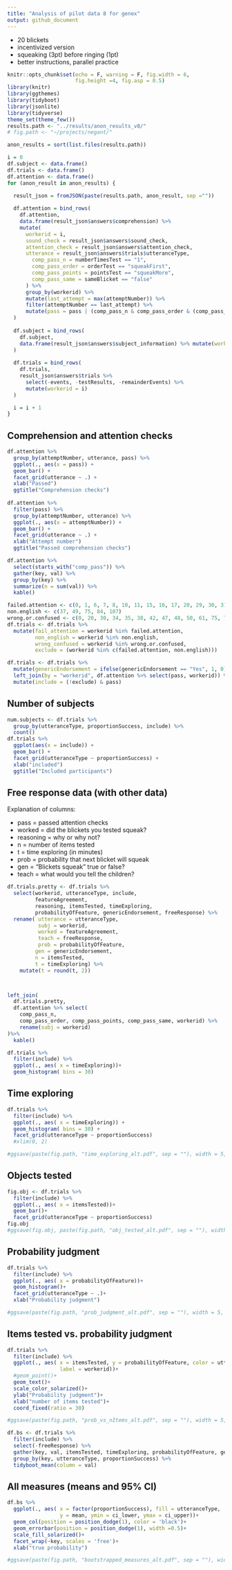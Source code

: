 ```yaml
---
title: "Analysis of pilot data 8 for genex"
output: github_document
---
```


- 20 blickets
- incentivized version
- squeaking (3pt) before ringing (1pt)
- better instructions, parallel practice

```r
knitr::opts_chunk$set(echo = F, warning = F, fig.width = 6,
                      fig.height =4, fig.asp = 0.5)
library(knitr)
library(ggthemes)
library(tidyboot)
library(jsonlite)
library(tidyverse)
theme_set(theme_few())
results.path <- "../results/anon_results_v8/"
# fig.path <- "~/projects/negant/"
```

```r

anon_results = sort(list.files(results.path))

i = 0
df.subject <- data.frame()
df.trials <- data.frame()
df.attention <- data.frame()
for (anon_result in anon_results) {
  
  result_json = fromJSON(paste(results.path, anon_result, sep =""))

  df.attention = bind_rows(
    df.attention, 
    data.frame(result_json$answers$comprehension) %>%
    mutate(
      workerid = i,
      sound_check = result_json$answers$sound_check,
      attention_check = result_json$answers$attention_check,
      utterance = result_json$answers$trials$utteranceType,
        comp_pass_n = numberTimesTest == "1",
        comp_pass_order = orderTest == "squeakFirst",
        comp_pass_points = pointsTest == "squeakMore",
        comp_pass_same = sameBlicket == "false"
      ) %>%
      group_by(workerid) %>%
      mutate(last_attempt = max(attemptNumber)) %>%
      filter(attemptNumber == last_attempt) %>%
      mutate(pass = pass | (comp_pass_n & comp_pass_order & (comp_pass_points | pointsTest == "ringMore") & comp_pass_same))
  )
  
  df.subject = bind_rows(
    df.subject, 
    data.frame(result_json$answers$subject_information) %>% mutate(workerid = i)
  )
  
  df.trials = bind_rows(
    df.trials, 
    result_json$answers$trials %>% 
      select(-events, -testResults, -remainderEvents) %>% 
      mutate(workerid = i)
  )

  i = i + 1
}
```

## Comprehension and attention checks

```r
df.attention %>%
  group_by(attemptNumber, utterance, pass) %>%
  ggplot(., aes(x = pass)) +
  geom_bar() +
  facet_grid(utterance ~ .) +
  xlab("Passed")
  ggtitle("Comprehension checks")
  
df.attention %>%
  filter(pass) %>%
  group_by(attemptNumber, utterance) %>%
  ggplot(., aes(x = attemptNumber)) +
  geom_bar() +
  facet_grid(utterance ~ .) +
  xlab("Attempt number")
  ggtitle("Passed comprehension checks")

df.attention %>%
  select(starts_with("comp_pass")) %>%
  gather(key, val) %>%
  group_by(key) %>%
  summarize(n = sum(val)) %>%
  kable()
```

```r
failed.attention <- c(0, 1, 6, 7, 8, 10, 11, 15, 16, 17, 20, 29, 30, 31, 34, 35, 38, 42, 43, 44, 49, 50, 58, 60, 61, 62, 65, 66, 74, 77, 80, 84, 86, 91, 92, 94, 96, 99, 102, 108, 109, 116, 120, 121, 122, 124, 125)
non.english <- c(37, 49, 75, 84, 107)
wrong.or.confused <- c(0, 20, 30, 34, 35, 38, 42, 47, 48, 50, 61, 75, 78, 84, 86, 90, 92, 99, 107, 124, 125)
df.trials <- df.trials %>%
  mutate(fail_attention = workerid %in% failed.attention,
         non_english = workerid %in% non.english,
         wrong_confused = workerid %in% wrong.or.confused,
         exclude = (workerid %in% c(failed.attention, non.english)))

df.trials <- df.trials %>% 
  mutate(genericEndorsement = ifelse(genericEndorsement == "Yes", 1, 0)) %>%
  left_join(by = "workerid", df.attention %>% select(pass, workerid)) %>%
  mutate(include = (!exclude) & pass)
```


## Number of subjects

```r
num.subjects <- df.trials %>%
  group_by(utteranceType, proportionSuccess, include) %>%
  count()
df.trials %>%
  ggplot(aes(x = include)) +
  geom_bar() +
  facet_grid(utteranceType ~ proportionSuccess) +
  xlab("included")
  ggtitle("Included participants")
```

## Free response data (with other data)


Explanation of columns:

- pass = passed attention checks
- worked = did the blickets you tested squeak?
- reasoning = why or why not?
- n = number of items tested
- t = time exploring (in minutes)
- prob = probability that next blicket will squeak
- gen = "Blickets squeak" true or false?
- teach = what would you tell the children?

```r
df.trials.pretty <- df.trials %>%
  select(workerid, utteranceType, include, 
         featureAgreement, 
         reasoning, itemsTested, timeExploring,  
         probabilityOfFeature, genericEndorsement, freeResponse) %>%
  rename( utterance = utteranceType,
          subj = workerid,
          worked = featureAgreement,
          teach = freeResponse,
          prob = probabilityOfFeature,
         gen = genericEndorsement,
         n = itemsTested, 
         t = timeExploring) %>%
    mutate(t = round(t, 2))



left_join(
  df.trials.pretty,
  df.attention %>% select(
    comp_pass_n,
    comp_pass_order, comp_pass_points, comp_pass_same, workerid) %>%
    rename(subj = workerid)
)%>%
  kable()

```


```r
df.trials %>%
  filter(include) %>%
  ggplot(., aes( x = timeExploring))+
  geom_histogram( bins = 30)
```

## Time exploring

```r
df.trials %>%
  filter(include) %>%
  ggplot(., aes( x = timeExploring)) +
  geom_histogram( bins = 30) +
  facet_grid(utteranceType ~ proportionSuccess)
  #xlim(0, 2)

#ggsave(paste(fig.path, "time_exploring_alt.pdf", sep = ""), width = 5, height = 3.5)

```

## Objects tested

```r
fig.obj <- df.trials %>%
  filter(include) %>%
  ggplot(., aes( x = itemsTested))+
  geom_bar()+
  facet_grid(utteranceType ~ proportionSuccess)
fig.obj
#ggsave(fig.obj, paste(fig.path, "obj_tested_alt.pdf", sep = ""), width = 5, height = 3.5)
```

## Probability judgment

```r
df.trials %>%
  filter(include) %>%
  ggplot(., aes( x = probabilityOfFeature))+
  geom_histogram()+
  facet_grid(utteranceType ~ .)+
  xlab("Probability judgment")

#ggsave(paste(fig.path, "prob_judgment_alt.pdf", sep = ""), width = 5, height = 3.5)
```

## Items tested vs. probability judgment

```r
df.trials %>%
  filter(include) %>%
  ggplot(., aes( x = itemsTested, y = probabilityOfFeature, color = utteranceType,
                 label = workerid))+
  #geom_point()+
  geom_text()+
  scale_color_solarized()+
  ylab("Probability judgment")+
  xlab("number of items tested")+
  coord_fixed(ratio = 30)

#ggsave(paste(fig.path, "prob_vs_nItems_alt.pdf", sep = ""), width = 5, height = 4)
```

```r
df.bs <- df.trials %>%
  filter(include) %>%
  select(-freeResponse) %>%
  gather(key, val, itemsTested, timeExploring, probabilityOfFeature, genericEndorsement) %>%
  group_by(key, utteranceType, proportionSuccess) %>%
  tidyboot_mean(column = val)
```

## All measures (means and 95% CI)

```r
df.bs %>% 
  ggplot(., aes( x = factor(proportionSuccess), fill = utteranceType,
                 y = mean, ymin = ci_lower, ymax = ci_upper))+
  geom_col(position = position_dodge(1), color = 'black')+
  geom_errorbar(position = position_dodge(1), width =0.5)+
  scale_fill_solarized()+
  facet_wrap(~key, scales = 'free')+
  xlab("true probability")

#ggsave(paste(fig.path, "bootstrapped_measures_alt.pdf", sep = ""), width = 6, height = 4)

```
